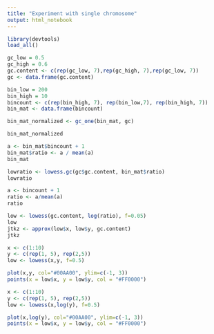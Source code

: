 ```yaml
---
title: "Experiment with single chromosome"
output: html_notebook
---
```



```r
library(devtools)
load_all()
```



```r
gc_low = 0.5
gc_high = 0.6
gc.content <- c(rep(gc_low, 7),rep(gc_high, 7),rep(gc_low, 7))
gc <- data.frame(gc.content)

bin_low = 200
bin_high = 10
bincount <- c(rep(bin_high, 7), rep(bin_low,7), rep(bin_high, 7))
bin_mat <- data.frame(bincount)

bin_mat_normalized <- gc_one(bin_mat, gc)

bin_mat_normalized
```
```r
a <- bin_mat$bincount + 1
bin_mat$ratio <- a / mean(a)
bin_mat

lowratio <- lowess.gc(gc$gc.content, bin_mat$ratio)
lowratio
```

```r
a <- bincount + 1
ratio <- a/mean(a)
ratio

low <- lowess(gc.content, log(ratio), f=0.05)
low
jtkz <- approx(low$x, low$y, gc.content)
jtkz

```
```r
x <- c(1:10)
y <- c(rep(1, 5), rep(2,5))
low <- lowess(x,y, f=0.5)

plot(x,y, col="#00AA00", ylim=c(-1, 3))
points(x = low$x, y = low$y, col = "#FF0000")
```


```r
x <- c(1:10)
y <- c(rep(1, 5), rep(2,5))
low <- lowess(x,log(y), f=0.5)

plot(x,log(y), col="#00AA00", ylim=c(-1, 3))
points(x = low$x, y = low$y, col = "#FF0000")
```
